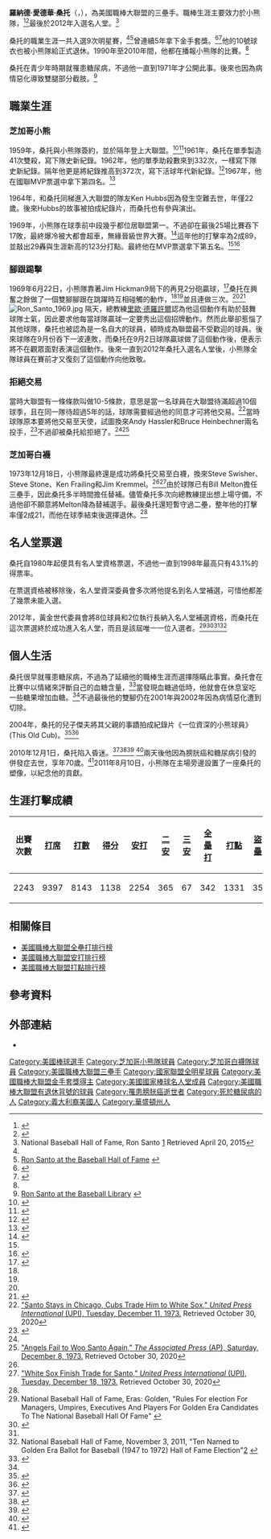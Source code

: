 {{Infobox baseball biography
|name        = 羅恩·桑托<br/>Ron Santo
|image       = Ron Santo 1973.jpg
|image_size  =
|caption     = 1973年的桑托
|position    = [[三壘手|三壘手]]
|bats        = 右
|throws      = 右
|birth_date  = {{Birth date|1940|2|25}}
|birth_place = {{USA}}[[華盛頓州|華盛頓州]][[西雅圖|西雅圖]]
|death_date  = {{Death date and age|2010|12|3|1940|2|25}}
|death_place = {{USA}}[[亞利桑那州|亞利桑那州]][[斯科茨代爾_(亞利桑那州)|斯科茨代爾]]
|debutleague = 美國職棒大聯盟
|debutdate   = 6月26日
|debutyear   = 1960年
|debutteam   = 芝加哥小熊
|finalleague = 美國職棒大聯盟
|finaldate   = 9月29日
|finalyear   = 1974年
|finalteam   = 芝加哥白襪
|statleague  = 美國職棒大聯盟
|stat1label  = [[打擊率|打擊率]]
|stat1value  = .277
|stat2label  = [[安打|安打]]
|stat2value  = 2254
|stat3label  = [[全壘打|全壘打]]
|stat3value  = 342
|stat4label  = [[打點|打點]]
|stat4value  = 1331
|teams=
* [[芝加哥小熊|芝加哥小熊]] （{{mlby|1960}}–{{mlby|1973}}）
* [[芝加哥白襪|芝加哥白襪]] （{{mlby|1974}}）
|highlights=
* 9×[[美國職棒大聯盟全明星賽|全明星賽]] （[[1963年美國職棒大聯盟全明星賽|1963年]]–[[1966年美國職棒大聯盟全明星賽|1966年]]、[[1968年美國職棒大聯盟全明星賽|1968年]]、[[1969年美國職棒大聯盟全明星賽|1969年]]、[[1971年美國職棒大聯盟全明星賽|1971年]]–[[1973年美國職棒大聯盟全明星賽|1973年]]）
* 5×[[美國職棒大聯盟金手套獎|金手套獎]] （1964年–1968年）
* [[芝加哥小熊|芝加哥小熊]]退休號碼#10
|hoflink  = 美國國家棒球名人堂暨博物館
|hoftype  = 美國棒球名人堂
|hofdate  = 2012年
|hofvote  = 93.75%
|hofmethod= 黃金世代委員會<ref name="Ron Santo Elected to Hall of Fame"/>
}}
'''羅納德·愛德華·桑托'''（{{lang-en|Ronald Edward Santo}}，{{bd|1940年|2月25日|2010年|12月3日|}}），為美國職棒大聯盟的三壘手。職棒生涯主要效力於小熊隊，<ref name="Ron Santo at Baseball Reference">{{Cite web |url=https://www.baseball-reference.com/players/s/santoro01.shtml?redir |title=Ron Santo at Baseball Reference |access-date=2021-03-06 |archive-date=2017-10-26 |archive-url=https://web.archive.org/web/20171026164116/https://www.baseball-reference.com/players/s/santoro01.shtml?redir |dead-url=no }}</ref><ref>{{Cite web |url=http://www.baseball-almanac.com/players/player.php?p=santoro01 |title=Ron Santo at Baseball Almanac |access-date=2021-03-06 |archive-date=2018-09-18 |archive-url=https://web.archive.org/web/20180918170726/http://www.baseball-almanac.com/players/player.php?p=santoro01 |dead-url=no }}</ref>最後於2012年入選名人堂。<ref>National Baseball Hall of Fame, Ron Santo [http://www.baseballhall.org/hof/santo-ron] {{Wayback|url=http://www.baseballhall.org/hof/santo-ron |date=20180103132227 }} Retrieved April 20, 2015</ref>

桑托的職業生涯一共入選9次明星賽，<ref name="Ron Santo at Baseball Reference"/><ref name="Ron Santo at the Baseball Hall of Fame">[http://web.baseballhalloffame.org/news/article.jsp?ymd=20081202&content_id=10281&vkey=hof_news Ron Santo at the Baseball Hall of Fame] {{webarchive|url=https://web.archive.org/web/20081212024401/http://web.baseballhalloffame.org/news/article.jsp?ymd=20081202&content_id=10281&vkey=hof_news |date=December 12, 2008 }}</ref>曾連續5年拿下金手套獎。<ref>{{Cite web |url=http://www.rawlings.com/GoldGloveHistory.aspx |title=History: Rawlings Gold Glove Award |access-date=2021-03-06 |archive-date=2015-03-19 |archive-url=https://web.archive.org/web/20150319230920/http://rawlings.com/GoldGloveHistory.aspx |dead-url=no }}</ref><ref>{{Cite web |url=https://www.baseball-reference.com/awards/gold_glove_nl.shtml#multi |title=National League Gold Glove Award winners at Baseball Reference |access-date=2021-03-06 |archive-date=2019-05-28 |archive-url=https://web.archive.org/web/20190528001941/https://www.baseball-reference.com/awards/gold_glove_nl.shtml#multi |dead-url=no }}</ref>他的10號球衣也被小熊隊給正式退休。1990年至2010年間，他都在播報小熊隊的比賽。<ref name="Ron Santo at the Baseball Library"/>

桑托在青少年時期就罹患糖尿病，不過他一直到1971年才公開此事。後來也因為病情惡化導致雙腿部分截肢。<ref name="Ron Santo at the Baseball Library">[http://www.baseballlibrary.com/ballplayers/player.php?name=Ron_Santo_1940 Ron Santo at the Baseball Library] {{webarchive|url=https://web.archive.org/web/20121019222310/http://www.baseballlibrary.com/ballplayers/player.php?name=Ron_Santo_1940 |date=October 19, 2012 }}</ref>
==職業生涯==
===芝加哥小熊===
1959年，桑托與小熊隊簽約，並於隔年登上大聯盟。<ref name=br>{{cite web|url=https://www.baseball-reference.com/players/s/santoro01.shtml|title=Ron Santo Statistics and History|work=Baseball-Reference|access-date=December 3, 2010|archive-date=2021-04-25|archive-url=https://web.archive.org/web/20210425191339/https://www.baseball-reference.com/players/s/santoro01.shtml|dead-url=no}}</ref><ref name="Ron Santo Trades and Transactions at Baseball Almanac">{{cite web |url=http://www.baseball-almanac.com/players/trades.php?p=santoro01 |title=Ron Santo Trades and Transactions at Baseball Almanac |publisher=Baseball-almanac.com |access-date=November 13, 2011 |archive-date=2020-10-17 |archive-url=https://web.archive.org/web/20201017091107/https://www.baseball-almanac.com/players/trades.php?p=santoro01 |dead-url=no }}</ref>1961年，桑托在單季製造41次雙殺，寫下隊史新紀錄。1962年，他的單季助殺數來到332次，一樣寫下隊史新紀錄。隔年他更是將紀錄推高到372次，寫下活球年代新紀錄。<ref name="Ron Santo at the Baseball Page">{{cite web |url=http://www.thebaseballpage.com/players/santoro01.php |title=Ron Santo at The Baseball Page |publisher=Thebaseballpage.com |access-date=November 13, 2011 |archive-date=2011-09-28 |archive-url=https://web.archive.org/web/20110928031727/http://www.thebaseballpage.com/players/santoro01.php |dead-url=no }}</ref>1967年，他在國聯MVP票選中拿下第四名。<ref>{{cite web |url=https://www.baseball-reference.com/awards/awards_1967.shtml#NLmvp |title=1967 National League Most Valuable Player Award voting results at Baseball Almanac |publisher=Baseball-Reference.com |access-date=November 13, 2011 |archive-date=2010-02-12 |archive-url=https://web.archive.org/web/20100212112836/http://www.baseball-reference.com/awards/awards_1967.shtml#NLmvp |dead-url=no }}</ref>

1964年，和桑托同梯進入大聯盟的隊友Ken Hubbs因為發生空難去世，年僅22歲。後來Hubbs的故事被拍成紀錄片，而桑托也有參與演出。

1969年，小熊隊在球季前中段幾乎都位居聯盟第一。不過卻在最後25場比賽吞下17敗，最終爆冷被大都會超車，無緣晉級世界大賽。<ref>{{cite book|url=https://books.google.com/books?id=3SoDAAAAMBAJ&q=baseball+digest+ron+santo&pg=PA66|title=''Ron Santo: A Hall of Fame Plaque In His Future?'' by Bill Dray, Baseball Digest, July 1992, Vol. 51, No. 7, ISSN 0005-609X|access-date=November 13, 2011}}</ref>這年他的打擊率為2成89，並敲出29轟與生涯新高的123分打點。最終他在MVP票選拿下第五名。<ref name=br/><ref>{{cite web |url=https://www.baseball-reference.com/awards/awards_1969.shtml#NLmvp |title=1969 Most Valuable Player Award voting results at Baseball Reference |publisher=Baseball-Reference.com |access-date=November 13, 2011 |archive-date=2009-02-01 |archive-url=https://web.archive.org/web/20090201085337/http://www.baseball-reference.com/awards/awards_1969.shtml#NLmvp |dead-url=no }}</ref>
===腳跟踢擊===
1969年6月22日，小熊隊靠著Jim Hickman9局下的再見2分砲贏球，<ref>{{cite web |url=https://www.baseball-reference.com/boxes/CHN/CHN196906221.shtml |title=June 22, 1969 Expos-Cubs box score at Baseball Reference |publisher=Baseball-Reference.com |date=June 22, 1969 |access-date=November 13, 2011 |archive-date=2020-12-18 |archive-url=https://web.archive.org/web/20201218073111/https://www.baseball-reference.com/boxes/CHN/CHN196906221.shtml |dead-url=no }}</ref>桑托在興奮之餘做了一個雙腳腳跟在跳躍時互相碰觸的動作，<ref name="Ron Santo at the Baseball Library"/><ref name="Ron Santo at the Baseball Page"/>並且連做三次。<ref name="Ron Santo at the Baseball Page"/><ref name=autogenerated1>{{cite web |url=http://www.baseballlibrary.com/ballplayers/player.php?name=Ron_Santo_1940 |title=Ron Santo at the Baseball Library |publisher=Baseballlibrary.com |date=June 26, 1960 |access-date=November 13, 2011|archive-url=https://web.archive.org/web/20121019222310/http://www.baseballlibrary.com/ballplayers/player.php?name=Ron_Santo_1940 |archive-date=October 19, 2012 }}</ref>
[[File:Ron_Santo_1969.jpg|alt=]]
隔天，總教練[[里歐·德羅許爾|里歐·德羅許爾]]認為他這個動作有助於鼓舞球隊士氣，因此要求他每當球隊贏球一定要秀出這個招牌動作。然而此舉卻惹惱了其他球隊，桑托也被認為是一名自大的球員，頓時成為聯盟最不受歡迎的球員。後來球隊在9月份吞下一波連敗，而桑托在9月2日球隊贏球做了這個動作後，便表示將不在觀眾面對表演這個動作。後來一直到2012年桑托入選名人堂後，小熊隊全隊球員在賽前才又復刻了這個動作向他致敬。

===拒絕交易===
當時大聯盟有一條條款叫做10-5條款，意思是當一名球員在大聯盟待滿超過10個球季，且在同一隊待超過5年的話，球隊需要經過他的同意才可將他交易。<ref name="santo2whitesox">[https://www.nytimes.com/1973/12/12/archives/santo-stays-in-chicago-cubs-trade-him-to-white-sox.html "Santo Stays in Chicago, Cubs Trade Him to White Sox," ''United Press International'' (UPI), Tuesday, December 11, 1973.] {{Wayback|url=https://www.nytimes.com/1973/12/12/archives/santo-stays-in-chicago-cubs-trade-him-to-white-sox.html |date=20201102092733 }} Retrieved October 30, 2020</ref>當時球隊原本要將他交易至天使，試圖換來Andy Hassler和Bruce Heinbechner兩名投手，<ref>{{Cite web |url=https://www.baseball-reference.com/minors/player.cgi?id=heinbe001bru |title=存档副本 |access-date=2021-03-06 |archive-date=2015-03-22 |archive-url=https://web.archive.org/web/20150322064154/http://www.baseball-reference.com/minors/player.cgi?id=heinbe001bru |dead-url=no }}</ref>不過卻被桑托給拒絕了。<ref name="santo2whitesox"/><ref>[https://www.nytimes.com/1973/12/09/archives/marichal-sold-to-red-sox-angels-fail-to-woo-santo-again-cards.html "Angels Fail to Woo Santo Again," ''The Associated Press'' (AP), Saturday, December 8, 1973.] {{Wayback|url=https://www.nytimes.com/1973/12/09/archives/marichal-sold-to-red-sox-angels-fail-to-woo-santo-again-cards.html |date=20201102103442 }} Retrieved October 30, 2020</ref>
===芝加哥白襪===
1973年12月18日，小熊隊最終還是成功將桑托交易至白襪，換來Steve Swisher、Steve Stone、Ken Frailing和Jim Kremmel。<ref name="santo2whitesox"/><ref>[https://www.nytimes.com/1973/12/19/archives/white-sox-finish-trade-for-santo.html "White Sox Finish Trade for Santo," ''United Press International'' (UPI), Tuesday, December 18, 1973.] {{Wayback|url=https://www.nytimes.com/1973/12/19/archives/white-sox-finish-trade-for-santo.html |date=20201102092742 }} Retrieved October 30, 2020</ref>由於球隊已有Bill Melton擔任三壘手，因此桑托多半時間擔任替補。儘管桑托多次向總教練提出想上場守備，不過他卻不願意將Melton降為替補選手。最後桑托還短暫守過二壘，整年他的打擊率僅2成21，而他在球季結束後選擇退休。<ref name=br/>
==名人堂票選==
桑托自1980年起便具有名人堂資格票選，不過他一直到1998年最高只有43.1%的得票率。

在票選資格被移除後，名人堂資深委員會多次將他提名到名人堂補選，可惜他都差了幾票未能入選。

2012年，黃金世代委員會將8位球員和2位執行長納入名人堂補選資格，而桑托在這次票選終於成功進入名人堂，而且是該屆唯一一位入選者。<ref>National Baseball Hall of Fame, Eras: Golden, "Rules For election For Managers, Umpires, Executives And Players For Golden Era Candidates To The National Baseball Hall Of Fame" {{cite web |url=http://www.baseballhall.org/hall-famers/rules-election/eras-golden |title=Archived copy |access-date=2013-04-13 |archive-url=https://web.archive.org/web/20130430052048/http://baseballhall.org/hall-famers/rules-election/eras-golden |archive-date=April 30, 2013}}</ref><ref name="Ron Santo Elected to Hall of Fame">{{cite web|url=http://baseballhall.org/news/press-releases/ron-santo-elected-national-baseball-hall-fame-golden-era-committee|title=Ron Santo Elected to Hall of Fame|access-date=December 5, 2011|archive-date=2012-01-07|archive-url=https://web.archive.org/web/20120107222940/http://baseballhall.org/news/press-releases/ron-santo-elected-national-baseball-hall-fame-golden-era-committee|dead-url=no}}</ref><ref name=SomewhereACub/><ref>National Baseball Hall of Fame, November 3, 2011, "Ten Named to Golden Era Ballot for Baseball (1947 to 1972) Hall of Fame Election"[http://www.baseballhall.org/news/press-releases/ten-named-golden-era-ballot-baseball-hall-fame-election] {{Wayback|url=http://www.baseballhall.org/news/press-releases/ten-named-golden-era-ballot-baseball-hall-fame-election |date=20210126060038 }}</ref> 
==個人生活==
桑托很早就罹患糖尿病，不過為了延續他的職棒生涯而選擇隱瞞此事實。桑托會在比賽中以情緒來評斷自己的血糖含量，<ref name="thisoldcub">{{cite video | people = Santo, Jeff | title = ''This Old Cub'' | medium = DVD | publisher = Sony Pictures Home Entertainment | url = https://www.imdb.com/title/tt0408261/ | date = 2004 | access-date = 2021-03-06 | archive-date = 2021-03-08 | archive-url = https://web.archive.org/web/20210308085436/https://www.imdb.com/title/tt0408261/ | dead-url = no }}</ref>當發現血糖過低時，他就會在休息室吃一些糖果增加血糖。<ref name="thisoldcub"/>不過最後他的雙腳仍在2001年與2002年因為病情惡化遭到切除。

2004年，桑托的兒子傑夫將其父親的事蹟拍成紀錄片《一位資深的小熊球員》(This Old Cub)。<ref name=SomewhereACub>{{cite web|first=Phil|last=Taylor|title=Somewhere A Cub Is Smiling|date=December 19, 2011|work=Sports Illustrated|url=http://sportsillustrated.cnn.com/vault/article/magazine/MAG1193034/index.htm|access-date=2011-12-19|archive-date=2014-01-11|archive-url=https://web.archive.org/web/20140111005919/http://sportsillustrated.cnn.com/vault/article/magazine/MAG1193034/index.htm|dead-url=no}}</ref><ref>{{cite web|title=Santo elected to Hall of Fame by veterans panel|url=https://news.yahoo.com/santo-elected-hall-fame-veterans-panel-161651046.html|author=Walker, B.|publisher=[[Yahoo!|Yahoo!]]|access-date=2011-12-05|archive-date=2016-03-05|archive-url=https://web.archive.org/web/20160305034513/http://news.yahoo.com/santo-elected-hall-fame-veterans-panel-161651046.html|dead-url=no}}</ref>

2010年12月1日，桑托陷入昏迷。<ref>{{cite web|title=Beloved Cubs icon Santo dies at age 70|url=http://newyork.yankees.mlb.com/news/article.jsp?ymd=20101203&content_id=16246292&vkey=news_mlb&c_id=mlb|date=December 4, 2010|access-date=2010-12-04|first=Adam|last=McCalvy|work=MLB.com|archive-date=2013-04-02|archive-url=https://web.archive.org/web/20130402170439/http://newyork.yankees.mlb.com/news/article.jsp?ymd=20101203&content_id=16246292&vkey=news_mlb&c_id=mlb|dead-url=no}}</ref><ref name="Report: Ron Santo dead at 70">{{cite web |url=http://www.chicagotribune.com/sports/baseball/cubs/chi-ron-santo-chicago-cubs-obit,0,1699814.story |title=Chicago Tribune |date=December 3, 2010 |access-date=November 13, 2011 |archive-date=2010-12-05 |archive-url=https://web.archive.org/web/20101205233945/http://www.chicagotribune.com/sports/baseball/cubs/chi-ron-santo-chicago-cubs-obit,0,1699814.story |dead-url=no }}</ref><ref>{{cite web |url=http://iknowjack.radio.com/2010/12/03/legendary-chicago-cub-cubs-radio-broadcaster-ron-santo-dies/ |archive-url=https://web.archive.org/web/20101207140020/http://iknowjack.radio.com/2010/12/03/legendary-chicago-cub-cubs-radio-broadcaster-ron-santo-dies/ |archive-date=December 7, 2010 |title=Remembering Ron Santo (1940–2010) |publisher=Iknowjack.radio.com |date=December 3, 2010 |access-date=November 13, 2011 }}</ref>
<ref>{{cite web |url=http://us99country.radio.com/2010/12/03/from-the-north-side-to-the-south-chicago-loses-a-sports-legend/ |title=From The North Side To The South Side, Chicago Loses A Sports Legend |publisher=Us99country.radio.com |date=December 3, 2010 |access-date=November 13, 2011 |archive-date=2012-03-13 |archive-url=https://web.archive.org/web/20120313052020/http://us99country.radio.com/2010/12/03/from-the-north-side-to-the-south-chicago-loses-a-sports-legend/ |dead-url=yes }}</ref>兩天後他因為膀胱癌和糖尿病引發的併發症去世，享年70歲。<ref name="Rozner">{{cite news|url=http://www.dailyherald.com/article/20101224/sports/712259923/|title=Ron Santo's last gift to his family|last=Rozner|first=Barry|date=December 24, 2010|work=dailyherald.com|access-date=January 2, 2011|archive-date=2021-01-22|archive-url=https://web.archive.org/web/20210122010018/https://www.dailyherald.com/article/20101224/sports/712259923/|dead-url=no}}</ref>2011年8月10日，小熊隊在主場旁邊設置了一座桑托的塑像，以紀念他的貢獻。
==生涯打擊成績==
{| class="wikitable"
! 出賽次數!! [[打席數|打席]]!! [[打數|打數]]!! [[得分_(棒球)|得分]]!! [[安打|安打]]!! [[二壘安打|二安]]
! [[三壘安打|三安]]!! [[全壘打|全壘打]]!! [[打點|打點]]!! [[盜壘|盜壘]]
! [[保送|保送]]!! [[三振|三振]]!! [[打擊率|打擊率]]!! [[上壘率|上壘率]]!! [[長打率|長打率]]
! [[整體攻擊指數|整體攻擊指數]]
|-
| 2243 || 9397 || 8143 || 1138 || 2254 || 365 || 67 || 342 || 1331 || 35 || 1108 || 1343 || .277 || .362 || .464 || .826
|}
==相關條目==
*[[美國職棒大聯盟全壘打排行榜|美國職棒大聯盟全壘打排行榜]]
*[[美國職棒大聯盟安打排行榜|美國職棒大聯盟安打排行榜]]
*[[美國職棒大聯盟打點排行榜|美國職棒大聯盟打點排行榜]]
==參考資料==
{{Reflist|2}}
==外部連結==
{{Commons category|Ron Santo}}
{{Baseballstats|mlb=121697|espn=27110|br=s/santoro01|fangraphs=1011447}}
*{{台灣棒球維基館|Ron_Santo}}

{{芝加哥小熊隊退休號碼}}
{{Lou Gehrig Memorial Award}}
{{美國棒球名人堂成員}}

{{DEFAULTSORT:Santo, Ron}}
[[Category:美國棒球選手|Category:美國棒球選手]]
[[Category:芝加哥小熊隊球員|Category:芝加哥小熊隊球員]]
[[Category:芝加哥白襪隊球員|Category:芝加哥白襪隊球員]]
[[Category:美國職棒大聯盟三壘手|Category:美國職棒大聯盟三壘手]]
[[Category:國家聯盟全明星球員|Category:國家聯盟全明星球員]]
[[Category:美國職棒大聯盟金手套獎得主|Category:美國職棒大聯盟金手套獎得主]]
[[Category:美國國家棒球名人堂成員|Category:美國國家棒球名人堂成員]]
[[Category:美國職棒大聯盟有退休背號的球員|Category:美國職棒大聯盟有退休背號的球員]]
[[Category:罹患膀胱癌逝世者|Category:罹患膀胱癌逝世者]]
[[Category:死於糖尿病的人|Category:死於糖尿病的人]]
[[Category:義大利裔美國人|Category:義大利裔美國人]]
[[Category:華盛頓州人|Category:華盛頓州人]]